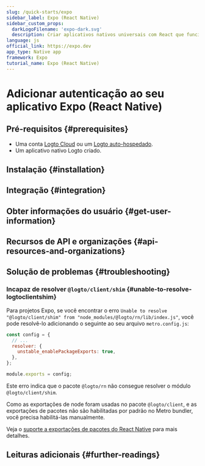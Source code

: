 ```yaml
---
slug: /quick-starts/expo
sidebar_label: Expo (React Native)
sidebar_custom_props:
  darkLogoFilename: 'expo-dark.svg'
  description: Criar aplicativos nativos universais com React que funcionam no Android, iOS e na web.
language: js
official_link: https://expo.dev
app_type: Native app
framework: Expo
tutorial_name: Expo (React Native)
---
```




# Adicionar autenticação ao seu aplicativo Expo (React Native)

<GuideTip />

## Pré-requisitos \{#prerequisites}

- Uma conta [Logto Cloud](https://cloud.logto.io) ou um [Logto auto-hospedado](/introduction/set-up-logto-oss).
- Um aplicativo nativo Logto criado.

## Instalação \{#installation}

<Installation />

## Integração \{#integration}

<Integration />

## Obter informações do usuário \{#get-user-information}

<GetUserInformation />

## Recursos de API e organizações \{#api-resources-and-organizations}

<ApiResources />

## Solução de problemas \{#troubleshooting}

### Incapaz de resolver `@logto/client/shim` \{#unable-to-resolve-logtoclientshim}

Para projetos Expo, se você encontrar o erro `Unable to resolve "@logto/client/shim" from "node_modules/@logto/rn/lib/index.js"`, você pode resolvê-lo adicionando o seguinte ao seu arquivo `metro.config.js`:

```js title="metro.config.js"
const config = {
  // ...
  resolver: {
    unstable_enablePackageExports: true,
  },
};

module.exports = config;
```

Este erro indica que o pacote `@logto/rn` não consegue resolver o módulo `@logto/client/shim`.

Como as exportações de node foram usadas no pacote `@logto/client`, e as exportações de pacotes não são habilitadas por padrão no Metro bundler, você precisa habilitá-las manualmente.

Veja o [suporte a exportações de pacotes do React Native](https://reactnative.dev/blog/2023/06/21/package-exports-support#enabling-package-exports-beta) para mais detalhes.

## Leituras adicionais \{#further-readings}

<FurtherReadings />
